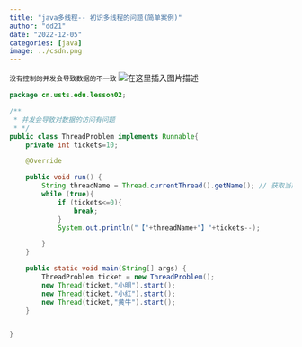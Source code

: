 ```yaml
---
title: "java多线程-- 初识多线程的问题(简单案例)"
author: "dd21"
date: "2022-12-05" 
categories: [java]
image: ../csdn.png
---
```



`没有控制的并发会导致数据的不一致`
![在这里插入图片描述](https://img-blog.csdnimg.cn/e66aa5f82def4e22aef56883990222ca.png?x-oss-process=image/watermark,type_ZHJvaWRzYW5zZmFsbGJhY2s,shadow_50,text_Q1NETiBA5aSn5q-beg==,size_17,color_FFFFFF,t_70,g_se,x_16)

```java
package cn.usts.edu.lesson02;

/**
 * 并发会导致对数据的访问有问题
 * */
public class ThreadProblem implements Runnable{
    private int tickets=10;

    @Override

    public void run() {
        String threadName = Thread.currentThread().getName(); // 获取当前线程的名字
        while (true){
            if (tickets<=0){
                break;
            }
            System.out.println("【"+threadName+"】"+tickets--);

        }
    }

    public static void main(String[] args) {
        ThreadProblem ticket = new ThreadProblem();
        new Thread(ticket,"小明").start();
        new Thread(ticket,"小红").start();
        new Thread(ticket,"黄牛").start();
    }


}

```

